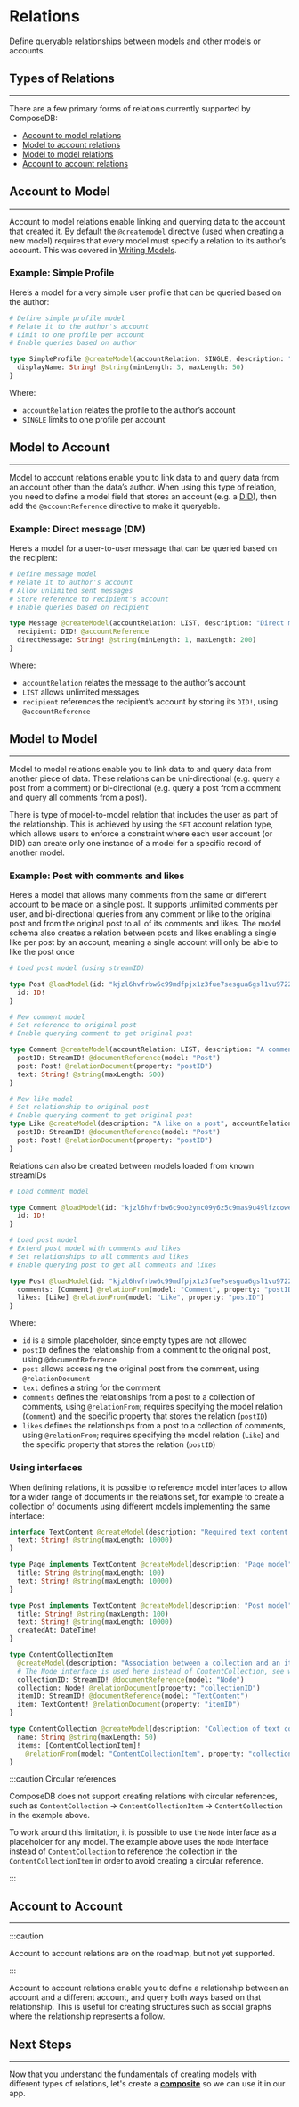 # Relations

Define queryable relationships between models and other models or accounts.

## Types of Relations

---

There are a few primary forms of relations currently supported by ComposeDB:

- [Account to model relations](#account-to-model)
- [Model to account relations](#model-to-account)
- [Model to model relations](#model-to-model)
- [Account to account relations](#account-to-account)

## Account to Model

---

Account to model relations enable linking and querying data to the account that created it. By default the `@createmodel` directive (used when creating a new model) requires that every model must specify a relation to its author’s account. This was covered in [Writing Models](../../guides/data-modeling/writing-models.mdx).

### Example: Simple Profile

Here’s a model for a very simple user profile that can be queried based on the author:

```graphql
# Define simple profile model
# Relate it to the author's account
# Limit to one profile per account
# Enable queries based on author

type SimpleProfile @createModel(accountRelation: SINGLE, description: "Very basic profile") {
  displayName: String! @string(minLength: 3, maxLength: 50)
}
```

Where:

- `accountRelation` relates the profile to the author’s account
- `SINGLE` limits to one profile per account

## Model to Account

---

Model to account relations enable you to link data to and query data from an account other than the data’s author. When using this type of relation, you need to define a model field that stores an account (e.g. a [DID](../../guides/composedb-client/user-sessions.mdx)), then add the `@accountReference` directive to make it queryable.

### Example: Direct message (DM)

Here’s a model for a user-to-user message that can be queried based on the recipient:

```graphql
# Define message model
# Relate it to author's account
# Allow unlimited sent messages
# Store reference to recipient's account
# Enable queries based on recipient

type Message @createModel(accountRelation: LIST, description: "Direct message model") {
  recipient: DID! @accountReference
  directMessage: String! @string(minLength: 1, maxLength: 200)
}
```

Where:

- `accountRelation` relates the message to the author’s account
- `LIST` allows unlimited messages
- `recipient` references the recipient’s account by storing its `DID!`, using `@accountReference`

## Model to Model

---

Model to model relations enable you to link data to and query data from another piece of data. These relations can be uni-directional (e.g. query a post from a comment) or bi-directional (e.g. query a post from a comment and query all comments from a post). 

There is type of model-to-model relation that includes the user as part of the relationship. This is achieved by using the `SET` account relation type, which allows users to enforce a constraint where each user account (or DID) can create only one instance of a model for a specific record of another model.

### Example: Post with comments and likes

Here’s a model that allows many comments from the same or different account to be made on a single post. It supports unlimited comments per user, and bi-directional queries from any comment or like to the original post and from the original post to all of its comments and likes. The model schema also creates a relation between posts and likes enabling a single like per post by an account, meaning a single account will only be able to like the post once

```graphql
# Load post model (using streamID)

type Post @loadModel(id: "kjzl6hvfrbw6c99mdfpjx1z3fue7sesgua6gsl1vu97229lq56344zu9bawnf96") {
  id: ID!
}

# New comment model
# Set reference to original post
# Enable querying comment to get original post

type Comment @createModel(accountRelation: LIST, description: "A comment on a Post") {
  postID: StreamID! @documentReference(model: "Post")
  post: Post! @relationDocument(property: "postID")
  text: String! @string(maxLength: 500)
}

# New like model
# Set relationship to original post
# Enable querying comment to get original post
type Like @createModel(description: "A like on a post", accountRelation: SET, accountRelationFields: ["postID"]) {
  postID: StreamID! @documentReference(model: "Post")
  post: Post! @relationDocument(property: "postID")
}
```

Relations can also be created between models loaded from known streamIDs

```graphql
# Load comment model

type Comment @loadModel(id: "kjzl6hvfrbw6c9oo2ync09y6z5c9mas9u49lfzcowepuzxmcn3pzztvzd0c7gh0") {
  id: ID!
}

# Load post model
# Extend post model with comments and likes
# Set relationships to all comments and likes
# Enable querying post to get all comments and likes

type Post @loadModel(id: "kjzl6hvfrbw6c99mdfpjx1z3fue7sesgua6gsl1vu97229lq56344zu9bawnf96") {
  comments: [Comment] @relationFrom(model: "Comment", property: "postID")
  likes: [Like] @relationFrom(model: "Like", property: "postID")
}
```

Where:

- `id` is a simple placeholder, since empty types are not allowed
- `postID` defines the relationship from a comment to the original post, using `@documentReference`
- `post` allows accessing the original post from the comment, using `@relationDocument`
- `text` defines a string for the comment
- `comments` defines the relationships from a post to a collection of comments, using `@relationFrom`; requires specifying the model relation (`Comment`) and the specific property that stores the relation (`postID`)
- `likes` defines the relationships from a post to a collection of comments, using `@relationFrom`; requires specifying the model relation (`Like`) and the specific property that stores the relation (`postID`)

### Using interfaces

When defining relations, it is possible to reference model interfaces to allow for a wider range of documents in the relations set, for example to create a collection of documents using different models implementing the same interface:

```graphql
interface TextContent @createModel(description: "Required text content interface") {
  text: String! @string(maxLength: 10000)
}

type Page implements TextContent @createModel(description: "Page model") {
  title: String @string(maxLength: 100)
  text: String! @string(maxLength: 10000)
}

type Post implements TextContent @createModel(description: "Post model") {
  title: String! @string(maxLength: 100)
  text: String! @string(maxLength: 10000)
  createdAt: DateTime!
}

type ContentCollectionItem
  @createModel(description: "Association between a collection and an item") {
  # The Node interface is used here instead of ContentCollection, see warning below
  collectionID: StreamID! @documentReference(model: "Node")
  collection: Node! @relationDocument(property: "collectionID")
  itemID: StreamID! @documentReference(model: "TextContent")
  item: TextContent! @relationDocument(property: "itemID")
}

type ContentCollection @createModel(description: "Collection of text contents") {
  name: String @string(maxLength: 50)
  items: [ContentCollectionItem]!
    @relationFrom(model: "ContentCollectionItem", property: "collectionID")
}
```

:::caution Circular references

ComposeDB does not support creating relations with circular references, such as `ContentCollection` -> `ContentCollectionItem` -> `ContentCollection` in the example above.

To work around this limitation, it is possible to use the `Node` interface as a placeholder for any model. The example above uses the `Node` interface instead of `ContentCollection` to reference the collection in the `ContentCollectionItem` in order to avoid creating a circular reference.

:::

## Account to Account

---

:::caution

Account to account relations are on the roadmap, but not yet supported.

:::

Account to account relations enable you to define a relationship between an account and a different account, and query both ways based on that relationship. This is useful for creating structures such as social graphs where the relationship represents a follow.

## Next Steps

---

Now that you understand the fundamentals of creating models with different types of relations, let's create a [**composite**](../data-modeling/composites.mdx) so we can use it in our app.
